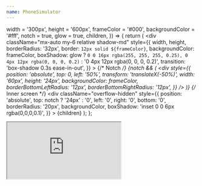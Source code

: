 ```yaml
---
name: PhoneSimulator
---
```


  width = '300px',
  height = '600px',
  frameColor = '#000',
  backgroundColor = '#fff',
  notch = true,
  glow = true,
  children,
}) => {
 return (
    <div
      className="mx-auto my-6 relative shadow-md"
      style={{
        width,
        height,
        borderRadius: '32px',
        border: `12px solid ${frameColor}`,
        backgroundColor: frameColor,
        boxShadow: glow
        ? `0 0 16px rgba(255, 255, 255, 0.25), 0 4px 12px rgba(0, 0, 0, 0.2)`
        : '0 4px 12px rgba(0, 0, 0, 0.2)',
      transition: 'box-shadow 0.3s ease-in-out',
      }}
      >
      {/* Notch */}
      {notch && (
        <div
          style={{
            position: 'absolute',
            top: 0,
            left: '50%',
            transform: 'translateX(-50%)',
            width: '60px',
            height: '24px',
            backgroundColor: frameColor,
            borderBottomLeftRadius: '12px',
            borderBottomRightRadius: '12px',
          }}
        />
      )}
           {/* Inner screen */}
      <div
        className="overflow-hidden"
        style={{
          position: 'absolute',
          top: notch ? '24px' : '0',
          left: '0',
          right: '0',
          bottom: '0',
          borderRadius: '20px',
          backgroundColor,
          boxShadow: 'inset 0 0 6px rgba(0,0,0,0.1)',
        }}
      >
        {children}
      </div>
    </div>
  );
};

<PhoneSimulator frameColor="#333" width="280px" height="560px" notch={false}>
<iframe src="https://example.com/embed" style={{ width: '100%', height: '100%', border: 'none' }} />
</PhoneSimulator>